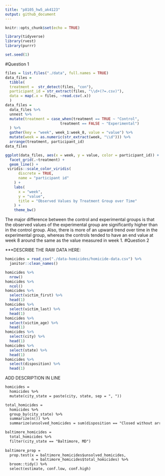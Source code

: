 ```yaml
---
title: "p8105_hw5_ak4123"
output: github_document
---
```


```r
knitr::opts_chunk$set(echo = TRUE)

library(tidyverse)
library(rvest)
library(purrr)

set.seed(1)

```

#Question 1
```r

files = list.files("./data", full.names = TRUE)
data_files = 
  tibble(
  treatment =  str_detect(files, "con"),
  participant_id = str_extract(files, "\\d+(?=.csv)"),
  data = map(.x = files, ~read.csv(.x))
  )
data_files =
  data_files %>% 
  unnest %>% 
  mutate(treatment = case_when(treatment == TRUE ~ "Control",
                         treatment == FALSE ~ "Experimental")
  ) %>% 
  gather(key = "week", week_1:week_8, value = "value") %>% 
  mutate(week = as.numeric(str_extract(week, "\\d"))) %>% 
  arrange(treatment, participant_id)
data_files

ggplot(data_files, aes(x = week, y = value, color = participant_id)) + 
  facet_grid(.~treatment) + 
  geom_line() + 
 viridis::scale_color_viridis(
      discrete = TRUE,
      name = "participant id"
    ) +
    labs(
      x = "week",
      y = "value",
      title = "Observed Values by Treatment Group over Time"
    ) +
    theme_bw()

```
The major difference between the control and experimental groups is that the observed values of the experimental group are significantly higher than in the control group. Also, there is more of an upward trend over time in the experimental group, whereas the controls tended to have an end value at week 8 around the same as the value measured in week 1. 
#Question 2

***DESCRIBE THE RAW DATA HERE:
``` r
homicides = read_csv("./data-homicides/homicide-data.csv") %>% 
  janitor::clean_names()

homicides %>%
  nrow()
homicides %>% 
  ncol()
homicides %>% 
  select(victim_first) %>% 
  head(1)
homicides %>% 
  select(victim_last) %>% 
  head(1)
homicides %>% 
  select(victim_age) %>% 
  head(1)
homicides %>% 
  select(city) %>% 
  head(1)
homicides %>% 
  select(state) %>% 
  head(1)
homicides %>% 
  select(disposition) %>% 
  head(1)
```
ADD DESCRIPTION IN LINE

```rest
homicides = 
  homicides %>% 
  mutate(city_state = paste(city, state, sep = ", "))

total_homicides = 
  homicides %>% 
  group_by(city_state) %>% 
  summarize(n()) %>% 
  summarize(unsolved_homicides = sum(disposition == "Closed without arrest" | disposition == "Open/No arrest"))

baltimore_homicides =
  total_homicides %>% 
  filter(city_state == "Baltimore, MD")
  
baltimore_prop = 
  prop.test(x = baltimore_homicides$unsolved_homicides,
            n = baltimore_homicides$total_homicides) %>% 
  broom::tidy() %>% 
  select(estimate, conf.low, conf.high)

```